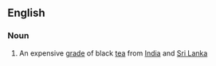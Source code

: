 ==English==

===Noun===
{{wikipedia}}
{{en-noun}}

# An expensive [[grade]] of black [[tea]] from [[India]] and [[Sri Lanka]]